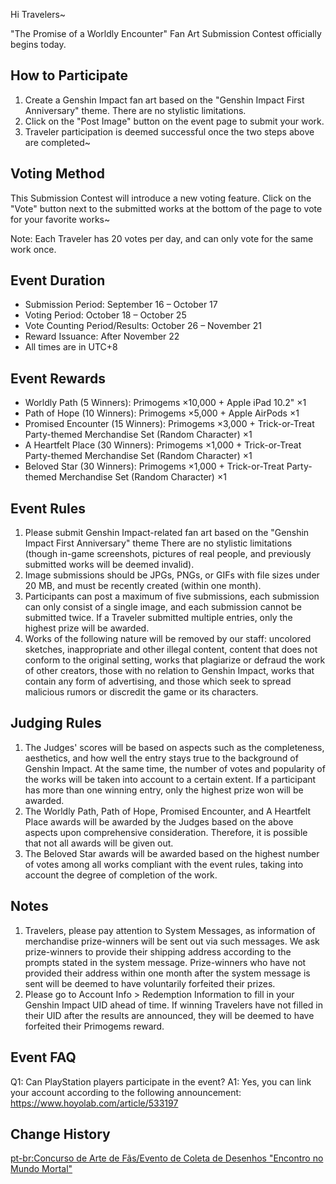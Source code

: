 {{Event
|name              = The Promise of a Worldly Encounter Fan Art Contest
|image             = The Promise of a Worldly Encounter Contest.png
|type              = Web
|group             = Fanart
|group2            = Submission
|time_known        = yes
|time_start        = 2021-09-16 00:00:00
|time_start_offset = GMT+8
|time_end          = 2021-10-17 23:59:59
|time_end_offset   = GMT+8
|link              = https://www.hoyolab.com/contribution/54
}}

Hi Travelers~

"The Promise of a Worldly Encounter" Fan Art Submission Contest officially begins today.

==How to Participate==
# Create a Genshin Impact fan art based on the "Genshin Impact First Anniversary" theme. There are no stylistic limitations.
# Click on the "Post Image" button on the event page to submit your work.
# Traveler participation is deemed successful once the two steps above are completed~

==Voting Method==
This Submission Contest will introduce a new voting feature. Click on the "Vote" button next to the submitted works at the bottom of the page to vote for your favorite works~

Note: Each Traveler has 20 votes per day, and can only vote for the same work once.

==Event Duration==
*Submission Period: September 16 – October 17
*Voting Period: October 18 – October 25
*Vote Counting Period/Results: October 26 – November 21
*Reward Issuance: After November 22
*All times are in UTC+8

==Event Rewards==
*Worldly Path (5 Winners): Primogems ×10,000 + Apple iPad 10.2" ×1
*Path of Hope (10 Winners): Primogems ×5,000 + Apple AirPods ×1
*Promised Encounter (15 Winners): Primogems ×3,000 + Trick-or-Treat Party-themed Merchandise Set (Random Character) ×1
*A Heartfelt Place (30 Winners): Primogems ×1,000 + Trick-or-Treat Party-themed Merchandise Set (Random Character) ×1
*Beloved Star (30 Winners): Primogems ×1,000 + Trick-or-Treat Party-themed Merchandise Set (Random Character) ×1

==Event Rules==
#Please submit Genshin Impact-related fan art based on the "Genshin Impact First Anniversary" theme There are no stylistic limitations (though in-game screenshots, pictures of real people, and previously submitted works will be deemed invalid).
#Image submissions should be JPGs, PNGs, or GIFs with file sizes under 20 MB, and must be recently created (within one month).
#Participants can post a maximum of five submissions, each submission can only consist of a single image, and each submission cannot be submitted twice. If a Traveler submitted multiple entries, only the highest prize will be awarded.
#Works of the following nature will be removed by our staff: uncolored sketches, inappropriate and other illegal content, content that does not conform to the original setting, works that plagiarize or defraud the work of other creators, those with no relation to Genshin Impact, works that contain any form of advertising, and those which seek to spread malicious rumors or discredit the game or its characters.

==Judging Rules==
#The Judges' scores will be based on aspects such as the completeness, aesthetics, and how well the entry stays true to the background of Genshin Impact. At the same time, the number of votes and popularity of the works will be taken into account to a certain extent. If a participant has more than one winning entry, only the highest prize won will be awarded.
#The Worldly Path, Path of Hope, Promised Encounter, and A Heartfelt Place awards will be awarded by the Judges based on the above aspects upon comprehensive consideration. Therefore, it is possible that not all awards will be given out.
#The Beloved Star awards will be awarded based on the highest number of votes among all works compliant with the event rules, taking into account the degree of completion of the work.

==Notes==
#Travelers, please pay attention to System Messages, as information of merchandise prize-winners will be sent out via such messages. We ask prize-winners to provide their shipping address according to the prompts stated in the system message. Prize-winners who have not provided their address within one month after the system message is sent will be deemed to have voluntarily forfeited their prizes.
#Please go to Account Info > Redemption Information to fill in your Genshin Impact UID ahead of time. If winning Travelers have not filled in their UID after the results are announced, they will be deemed to have forfeited their Primogems reward.

==Event FAQ==
Q1: Can PlayStation players participate in the event?
A1: Yes, you can link your account according to the following announcement: https://www.hoyolab.com/article/533197

==Change History==
{{Change History|2.1}}

[[pt-br:Concurso de Arte de Fãs/Evento de Coleta de Desenhos "Encontro no Mundo Mortal"]]